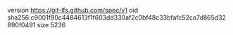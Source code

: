version https://git-lfs.github.com/spec/v1
oid sha256:c9001f90c4484613f1f603dd330af2c0bf48c33bfafc52ca7d865d32890f0491
size 5236
